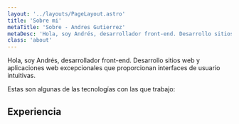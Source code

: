 ```yaml
---
layout: '../layouts/PageLayout.astro'
title: 'Sobre mi'
metaTitle: 'Sobre - Andres Gutierrez'
metaDesc: 'Hola, soy Andrés, desarrollador front-end. Desarrollo sitios web y aplicaciones web excepcionales que proporcionan interfaces de usuario intuitivas.'
class: 'about'
---
```


Hola, soy Andrés, desarrollador front-end. Desarrollo sitios web y aplicaciones web excepcionales que proporcionan interfaces de usuario intuitivas.

Estas son algunas de las tecnologías con las que trabajo:

<Skill />

## Experiencia

<Experience />

